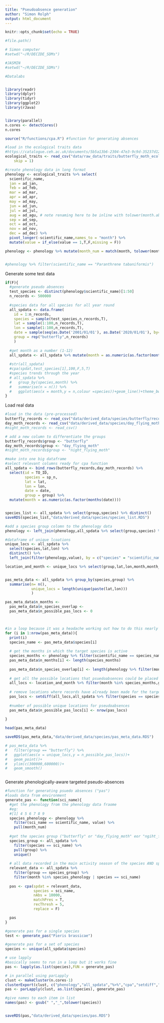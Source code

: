 ```yaml
---
title: "Pseudoabsence generation"
author: "Simon Rolph"
output: html_document
---
```


```r
knitr::opts_chunk$set(echo = TRUE)
```


```r
#file.path()

# Simon computer
#setwd("~/R/DECIDE_SDMs")

#JASMIN
#setwd("~/R/DECIDE_SDMs")

#Datalabs


library(readr)
library(dplyr)
library(tidyr)
library(ggplot2)
library(rJava)


library(parallel)
n.cores <- detectCores()
n.cores

source("R/functions/cpa.R") #function for generating absences


```

```r
#load in the ecological traits data
#https://catalogue.ceh.ac.uk/documents/5b5a13b6-2304-47e3-9c9d-35237d1232c6
ecological_traits <- read_csv("data/raw_data/traits/butterfly_moth_ecological_traits.csv", 
    skip = 1)

#create phenology data in long format
phenology <- ecological_traits %>% select(
  scientific_name,
  jan = ad_jan,
  feb = ad_feb,
  mar = ad_mar,
  apr = ad_apr,
  may = ad_may,
  jun = ad_jun,
  jul = ad_jul,
  aug = ad_agu, # note renaming here to be inline with tolower(month.abb)
  sep = ad_sep,
  oct = ad_oct,
  nov = ad_nov,
  dec = ad_dec) %>% 
  pivot_longer(-scientific_name,names_to = "month") %>%
  mutate(value = if_else(value == 1,T,F,missing = F))

phenology <- phenology %>% mutate(month_num = match(month, tolower(month.abb)))


#phenology %>% filter(scientific_name == "Paranthrene tabaniformis")


```


Generate some test data

```r
if(F){
  #generate pseudo absences
  test_species <- distinct(phenology$scientific_name)[1:50]
  n_records <- 500000
  
  #species data for all species for all year round
  all_spdata <- data.frame(
    id = 1:n_records,
    species = sample(test_species,n_records,T),
    lat = sample(1:100,n_records,T),
    lon = sample(1:100,n_records,T),
    date = sample(seq(as.Date('2001/01/01'), as.Date('2020/01/01'), by="day"), n_records,T),
    group = rep("butterfly",n_records)
    )
  
  #get month as a number (1-12)
  all_spdata <- all_spdata %>% mutate(month = as.numeric(as.factor(months(date))))
  
  #str(all_spdata)
  #cpa(spdat,test_species[1],100,F,5,T)
  #species trends through the year
  # all_spdata %>% 
  #   group_by(species,month) %>%
  #   summarise(n = n()) %>%
  #   ggplot(aes(x = month,y = n,colour =species))+geom_line()+theme_bw()
}
```

Load real data
```r
#load in the data (pre-processed)
butterfly_records <- read_csv("data/derived_data/species/butterfly/records/butterfly_EastNorths_no_duplicates_2021_12_06.csv")
day_moth_records <- read_csv("data/derived_data/species/day_flying_moth/records/DayFlyingMoths_EastNorths_no_duplicates.csv")
#night_moth_records <- read_csv()

# add a new column to differentiate the groups
butterfly_records$group <- "butterfly"
day_moth_records$group <- "day_flying_moth"
#night_moth_records$group <- "night_flying_moth"

#make into one big dataframe
#select relevant columns ready for cpa function
all_spdata <- bind_rows(butterfly_records,day_moth_records) %>% 
  select(id = TO_ID,
         species = sp_n,
         lat = lat,
         lon = lon,
         date = date,
         group = group) %>%
  mutate(month = as.numeric(as.factor(months(date))))


species_list <- all_spdata %>% select(group,species) %>% distinct()
saveRDS(species_list,"data/derived_data/species/species_list.RDS")

#add a species group colomn to the phenology data
phenology <- left_join(phenology,all_spdata %>% select(group,species) %>% distinct(), by = c("scientific_name"="species"))

#dataframe of unique lcoations
unique_locs <- all_spdata %>% 
  select(species,lat,lon) %>% 
  distinct() %>% 
  left_join(filter(phenology,value), by = c("species" = "scientific_name"))

location_and_month <- unique_locs %>% select(group,lat,lon,month,month_num) %>% distinct()


pas_meta_data <- all_spdata %>% group_by(species,group) %>%
  summarise(n= n(),
            unique_locs = length(unique(paste(lat,lon)))
            )

pas_meta_data$n_months <- 
  pas_meta_data$n_species_overlap <- 
  pas_meta_data$n_possible_pas_locs <- 0



#in a loop because it was a headache working out how to do this nearly in dplyr
for (i in 1:nrow(pas_meta_data)){
  print(i)
  species_name <- pas_meta_data$species[i]
  
  # get the months in which the target species is active
  species_months <- phenology %>% filter(scientific_name == species_name ,value) %>% pull(month)
  pas_meta_data$n_months[i] <- length(species_months)
  
  pas_meta_data$n_species_overlap[i] <- length(phenology %>% filter(month %in% species_months,group == pas_meta_data$group[i]) %>% select(scientific_name) %>% distinct() %>% pull(scientific_name))
  
  # get all the possible locations that psuedoabsences could be placed given that the species is only active in certain months
  all_locs <- location_and_month %>% filter(month %in% species_months,group == pas_meta_data$group[i]) %>% select(lat,lon) %>% distinct()
  
  # remove locations where records have already been made for the target species
  pas_locs <- setdiff(all_locs,all_spdata %>% filter(species == species_name) %>% select(lat,lon))
  
  #number of possible unique locations for pseudoabsences
  pas_meta_data$n_possible_pas_locs[i] <- nrow(pas_locs)
  
}

head(pas_meta_data)

saveRDS(pas_meta_data,"data/derived_data/species/pas_meta_data.RDS")

# pas_meta_data %>% 
#   filter(group == "butterfly") %>%
#   ggplot(aes(x = unique_locs,y = n_possible_pas_locs))+
#   geom_point()+
#   ylim(c(300000,600000))+
#   geom_smooth()



```


Generate phenologically-aware targeted pseudo-absences

```r

#function for generating psuedo absences ("pas")
#loads data from environment
generate_pas <- function(sci_name){
  #get the phenology from the phenology data fraome
  #eg:
  #[1] 4 5 6 7 8 9
  species_phenology <- phenology %>% 
    filter(sci_name == scientific_name, value) %>% 
    pull(month_num)
  
  #get the species group ("butterfly" or "day_flying_moth" eor "ngiht_flying_moth" etc.)
  species_group <- all_spdata %>% 
    filter(species == sci_name) %>% 
    pull(group) %>% 
    unique()
  
  # all data recorded in the main activity season of the species AND species records of the target species from outside their main recording activity
  relevant_data <- all_spdata %>% 
    filter(group == species_group) %>%
    filter(month %in% species_phenology | species == sci_name)
  
  pas <- cpa(spdat = relevant_data,
             species = sci_name,
             nAbs = 10000,
             matchPres = T,
             recThresh = 5,
             replace = F)

  pas
}

#generate pas for a single species
test <- generate_pas("Pieris brassicae")

#generate pas for a set of species
species <- unique(all_spdata$species)

# use lapply
#basically seems to run in a loop but it works fine
pas <- lapply(as.list(species),FUN = generate_pas)

# in parallel using parLapply
clust <- makeCluster(n.cores-1)
clusterExport(clust, c("phenology","all_spdata","%>%","cpa","setdiff","filter","pull","distinct"))
pas <- parLapply(clust, as.list(species), generate_pas)

#give names to each item in list
names(pas) <- gsub(" ","_",tolower(species))


saveRDS(pas,"data/derived_data/species/pas.RDS")

```





